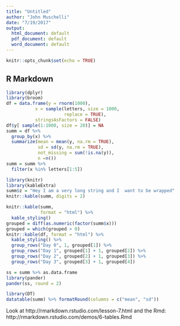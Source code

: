 ```yaml
---
title: "Untitled"
author: "John Muschelli"
date: "7/19/2017"
output:
  html_document: default
  pdf_document: default
  word_document: default
---
```


```r
knitr::opts_chunk$set(echo = TRUE)
```

## R Markdown


```r
library(dplyr)
library(broom)
df = data.frame(y = rnorm(1000),
           x = sample(letters, size = 1000, 
                      replace = TRUE),
           stringsAsFactors = FALSE)
df$y[ sample(1:1000, size = 20)] = NA
summ = df %>% 
  group_by(x) %>% 
  summarize(mean = mean(y, na.rm = TRUE),
            sd = sd(y, na.rm = TRUE),
            not_missing = sum(!is.na(y)),
            n =n())
summ = summ %>% 
  filter(x %in% letters[1:5])
```

```r
library(knitr)
library(kableExtra)
summ$z = "Hey I am a very long string and I  want to be wrapped"
knitr::kable(summ, digits = 2)
```

```r
knitr::kable(summ, 
             format = "html") %>% 
  kable_styling()
grouped = diff(as.numeric(factor(summ$x)))
grouped = which(grouped > 0)
knitr::kable(df, format = "html") %>% 
  kable_styling() %>% 
  group_rows("Day 0", 1, grouped[1]) %>% 
  group_rows("Day 1", grouped[1] + 1, grouped[2]) %>% 
  group_rows("Day 2", grouped[2] + 1, grouped[3]) %>% 
  group_rows("Day 3", grouped[3] + 1, grouped[4]) 
```



```r
ss = summ %>% as.data.frame
library(pander)
pander(ss, round = 2)
```


```r
library(DT)
datatable(summ) %>% formatRound(columns = c("mean", "sd"))
```

Look at http://rmarkdown.rstudio.com/lesson-7.html and the Rmd: http://rmarkdown.rstudio.com/demos/6-tables.Rmd


